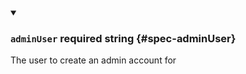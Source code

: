 
<details className="config-field" data-expandable="false" open>
<summary>

### `adminUser` <span className="config-field-required" data-required="false">required</span> <span className="config-field-type">string</span> <span className="config-field-default"></span> <span className="config-field-enum"></span> {#spec-adminUser}

The user to create an admin account for

</summary>



</details>

